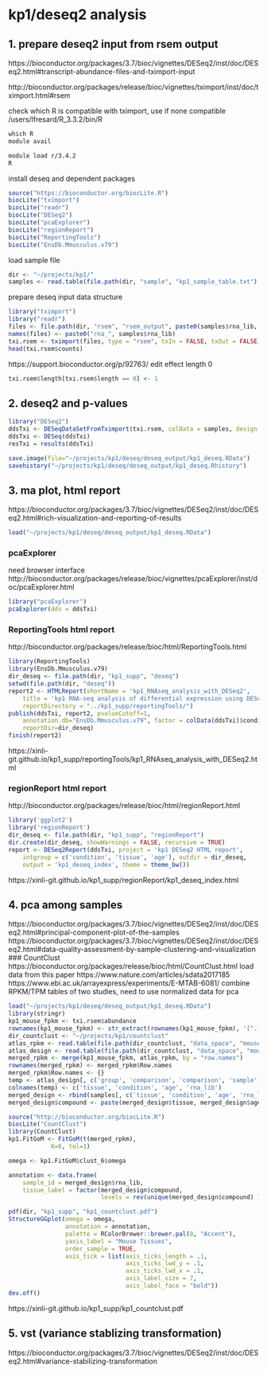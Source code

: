 
# kp1/deseq2 analysis

## 1. prepare deseq2 input from rsem output

https://bioconductor.org/packages/3.7/bioc/vignettes/DESeq2/inst/doc/DESeq2.html#transcript-abundance-files-and-tximport-input

http://bioconductor.org/packages/release/bioc/vignettes/tximport/inst/doc/tximport.html#rsem

check which R is compatible with tximport,
use if none compatible /users/lfresard/R_3.3.2/bin/R
```r
which R
module avail
```

```bash
module load r/3.4.2
R
```

install deseq and dependent packages
```r
source("https://bioconductor.org/biocLite.R")
biocLite("tximport")
biocLite("readr")
biocLite("DESeq2")
biocLite("pcaExplorer")
biocLite("regionReport")
biocLite("ReportingTools")
biocLite("EnsDb.Mmusculus.v79")
```

load sample file
```r
dir <- "~/projects/kp1/"
samples <- read.table(file.path(dir, "sample", "kp1_sample_table.txt"), header=TRUE)
```

prepare deseq input data structure
```r
library("tximport")
library("readr")
files <- file.path(dir, "rsem", "rsem_output", paste0(samples$rna_lib, ".Aligned.toTranscriptome.genes.results"))
names(files) <- paste0("rna_", samples$rna_lib)
txi.rsem <- tximport(files, type = "rsem", txIn = FALSE, txOut = FALSE)
head(txi.rsem$counts)
```

https://support.bioconductor.org/p/92763/
edit effect length 0
```r
txi.rsem$length[txi.rsem$length == 0] <- 1
```

## 2. deseq2 and p-values

```r
library("DESeq2")
ddsTxi <- DESeqDataSetFromTximport(txi.rsem, colData = samples, design = ~ condition + age + tissue)
ddsTxi <- DESeq(ddsTxi)
resTxi = results(ddsTxi)
```

```r
save.image(file="~/projects/kp1/deseq/deseq_output/kp1_deseq.RData")
savehistory("~/projects/kp1/deseq/deseq_output/kp1_deseq.Rhistory")
```

## 3. ma plot, html report

https://bioconductor.org/packages/3.7/bioc/vignettes/DESeq2/inst/doc/DESeq2.html#rich-visualization-and-reporting-of-results

```r
load("~/projects/kp1/deseq/deseq_output/kp1_deseq.RData")
```

### pcaExplorer
need browser interface
http://bioconductor.org/packages/release/bioc/vignettes/pcaExplorer/inst/doc/pcaExplorer.html
```r
library("pcaExplorer")
pcaExplorer(dds = ddsTxi)
```

### ReportingTools html report
http://bioconductor.org/packages/release/bioc/html/ReportingTools.html
```r
library(ReportingTools)
library(EnsDb.Mmusculus.v79)
dir_deseq <- file.path(dir, "kp1_supp", "deseq")
setwd(file.path(dir, "deseq"))
report2 <- HTMLReport(shortName = 'kp1_RNAseq_analysis_with_DESeq2',
	title = 'kp1 RNA-seq analysis of differential expression using DESeq2',
	reportDirectory = "../kp1_supp/reportingTools/")
publish(ddsTxi, report2, pvalueCutoff=1,
	annotation.db="EnsDb.Mmusculus.v79", factor = colData(ddsTxi)$condition,
	reportDir=dir_deseq)
finish(report2)
```
https://xinli-git.github.io/kp1_supp/reportingTools/kp1_RNAseq_analysis_with_DESeq2.html

### regionReport html report
http://bioconductor.org/packages/release/bioc/html/regionReport.html
```r
library('ggplot2')
library('regionReport')
dir_deseq <- file.path(dir, "kp1_supp", "regionReport")
dir.create(dir_deseq, showWarnings = FALSE, recursive = TRUE)
report <- DESeq2Report(ddsTxi, project = 'kp1 DESeq2 HTML report',
    intgroup = c('condition', 'tissue', 'age'), outdir = dir_deseq,
    output = 'kp1_deseq_index', theme = theme_bw())
```
https://xinli-git.github.io/kp1_supp/regionReport/kp1_deseq_index.html

## 4. pca among samples

https://bioconductor.org/packages/3.7/bioc/vignettes/DESeq2/inst/doc/DESeq2.html#principal-component-plot-of-the-samples
https://bioconductor.org/packages/3.7/bioc/vignettes/DESeq2/inst/doc/DESeq2.html#data-quality-assessment-by-sample-clustering-and-visualization
### CountClust
https://bioconductor.org/packages/release/bioc/html/CountClust.html
load data from this paper https://www.nature.com/articles/sdata2017185
https://www.ebi.ac.uk/arrayexpress/experiments/E-MTAB-6081/
combine RPKM/TPM tables of two studies, need to use normalized data for pca
```r
load("~/projects/kp1/deseq/deseq_output/kp1_deseq.RData")
library(stringr)
kp1_mouse_fpkm <- txi.rsem$abundance
rownames(kp1_mouse_fpkm) <- str_extract(rownames(kp1_mouse_fpkm), '[^.]+')
dir_countclust <- "~/projects/kp1/countclust"
atlas_rpkm <- read.table(file.path(dir_countclust, "data_space", "mouse_rpkm.txt"), header=TRUE)
atlas_design <- read.table(file.path(dir_countclust, "data_space", "mouse_design.txt"), header=TRUE)
merged_rpkm <- merge(kp1_mouse_fpkm, atlas_rpkm, by = "row.names")
rownames(merged_rpkm) <- merged_rpkm$Row.names
merged_rpkm$Row.names <- {}
temp <- atlas_design[, c('group', 'comparison', 'comparison', 'sample')]
colnames(temp) <- c('tissue', 'condition', 'age', 'rna_lib')
merged_design <- rbind(samples[, c('tissue', 'condition', 'age', 'rna_lib')], temp[, c('tissue', 'condition', 'age', 'rna_lib')])
merged_design$compound <- paste(merged_design$tissue, merged_design$age, merged_design$condition)
```

```r
source("http://bioconductor.org/biocLite.R")
biocLite("CountClust")
library(CountClust)
kp1.FitGoM <- FitGoM(t(merged_rpkm),
            K=6, tol=1)
```
```r
omega <- kp1.FitGoM$clust_6$omega

annotation <- data.frame(
    sample_id = merged_design$rna_lib,
    tissue_label = factor(merged_design$compound,
                          levels = rev(unique(merged_design$compound) ) ) );

pdf(dir, "kp1_supp", "kp1_countclust.pdf")
StructureGGplot(omega = omega,
                annotation = annotation,
                palette = RColorBrewer::brewer.pal(8, "Accent"),
                yaxis_label = "Mouse Tissues",
                order_sample = TRUE,
                axis_tick = list(axis_ticks_length = .1,
                                 axis_ticks_lwd_y = .1,
                                 axis_ticks_lwd_x = .1,
                                 axis_label_size = 7,
                                 axis_label_face = "bold"))
dev.off()
```
https://xinli-git.github.io/kp1_supp/kp1_countclust.pdf


## 5. vst (variance stablizing transformation)

https://bioconductor.org/packages/3.7/bioc/vignettes/DESeq2/inst/doc/DESeq2.html#variance-stabilizing-transformation





